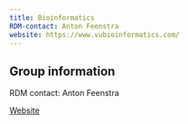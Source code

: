 ```yaml
---
title: Bioinformatics
RDM-contact: Anton Feenstra
website: https://www.vubioinformatics.com/
---
```

## Group information

RDM contact: Anton Feenstra

[Website](https://www.vubioinformatics.com/)
